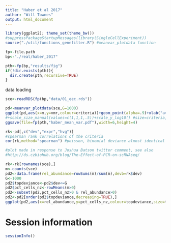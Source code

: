 ```yaml
---
title: "Haber et al 2017"
author: "Will Townes"
output: html_document
---
```


```r
library(ggplot2); theme_set(theme_bw())
#suppressPackageStartupMessages(library(SingleCellExperiment))
source("./util/functions_genefilter.R") #meanvar_plotdata function

fp<-file.path
bp<-"./real/haber_2017"

pth<-fp(bp,"results/fig")
if(!dir.exists(pth)){
  dir.create(pth,recursive=TRUE)
}
```

data loading

```r
sce<-readRDS(fp(bp,"data/01_eec.rds"))
```

```r
pd<-meanvar_plotdata(sce,G=1000)
ggplot(pd,aes(x=m,y=vmr,colour=criteria))+geom_point(alpha=.9)+xlab("average normalized expression") +ylab("variance to mean ratio") +theme(legend.position=c(0.2,.8))+scale_color_manual(values=c("orange","red","blue","gray"))+scale_x_log10()+scale_y_log10()
#+scale_size_manual(values=c(1,1,1,.5))+scale_y_log10() #size=criteria, legend.position=c(.5,.2)
ggsave(file=fp(pth,"haber_mean_var.pdf"),width=6,height=4)
```

```r
rk<-pd[,c("dev","expr","hvg")]
#spearman rank correlations of the criteria
cor(rk,method="spearman") #poisson, binomial deviance almost identical
```

```r
#plot made in response to Joshua Batson twitter comment, see also
#http://ds.czbiohub.org/blog/The-Effect-of-PCR-on-scRNAseq/

rk<-rk[rownames(sce),]
m<-counts(sce)
pd2<-data.frame(rel_abundance=rowSums(m)/sum(m),devb=rk$dev)
G<-1000
pd2$topdeviance<-pd2$dev<=G
pd2$pct_cells_nz<-rowMeans(m>0)
pd2<-subset(pd2,pct_cells_nz>0 & rel_abundance>0)
pd2<-pd2[order(pd2$topdeviance,decreasing=TRUE),]
ggplot(pd2,aes(x=rel_abundance,y=pct_cells_nz,colour=topdeviance,size=topdeviance))+geom_point(alpha=.5)+scale_x_log10()+scale_y_log10()+theme_bw()+scale_colour_manual(values=c("black","red"))+scale_size_manual(values=c(1,2))#+scale_alpha_manual(values=c(.5,1))
```

# Session information

```r
sessionInfo()
```